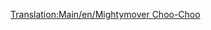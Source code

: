 [[Translation:Main/en/Mightymover Choo-Choo]]{{en/-}}{{Template:Treinen/Nl
|Naam=Mightymover Choo-Choo
|Afbeelding=[[File:en/Mightymoverchoochoo.png]]
|Kosten=£22,265 ($44,530)
|Snelheid=112 km/h (70 mph)
|Gewicht=140 t
|Kracht=1,000 hp (746 kW)
|Onderhoudskosten=£2,378 ($4,756)
|Ontworpen=1967
|Levensduur=20 
|Capaciteit=n.v.t.
|Omschrijving=De beste en laatste locomotief uit speelgoedland.
|Real-life=Fictief
}}
